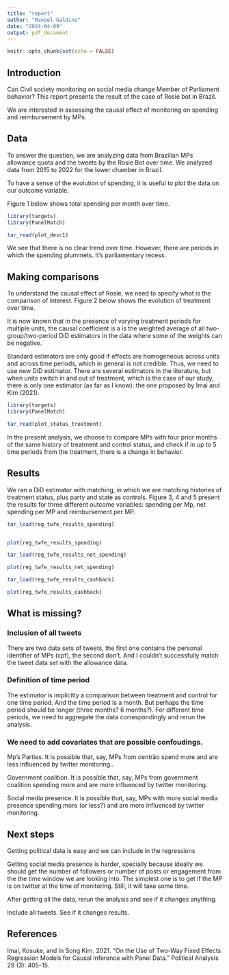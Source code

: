 ```yaml
---
title: "report"
author: "Manoel Galdino"
date: "2024-04-09"
output: pdf_document
---
```


```r
knitr::opts_chunk$set(echo = FALSE)
```

## Introduction

Can Civil society monitoring on social media change Member of Parliament behavior? This report presents the result of the case of Rosie bot in Brazil.

We are interested in assessing the causal effect of monitoring on spending and reimbursement by MPs.

## Data

To answer the question, we are analyzing data from Brazilian MPs allowance quota and the tweets by the Rosie Bot over time. We analyzed data from 2015 to 2022 for the lower chamber in Brazil.

To have a sense of the evolution of spending, it is useful to plot the data on our outcome variable.

Figure 1 below shows total spending per month over time.

```r
library(targets)
library(PanelMatch)

tar_read(plot_desc1)

```

We see that there is no clear trend over time. However, there are periods in which the spending plummets. It's parliamentary recess.

## Making comparisons

To understand the causal effect of Rosie, we need to specify what is the comparison of interest. Figure 2 below shows the evolution of treatment over time.

It is now known that in the presence of varying treatment periods for multiple units, the causal coefficient is a is the weighted average of all two-group/two-period DiD estimators in the data where some of the weights can be negative.

Standard estimators are only good if effects are homogeneous across units and across time periods, which in general is not credible. Thus, we need to use new DiD estimator. There are several estimators in the literature, but when units switch in and out of treatment, which is the case of our study, there is only one estimator (as far as I know): the one proposed by Imai and Kim (2021).



```r
library(targets)
library(PanelMatch)

tar_read(plot_status_treatment)

```

In the present analysis, we choose to compare MPs with four prior months of the same history of treatment and control status, and check if in up to 5 time periods from the treatment, there is a change in behavior.

## Results

We ran a DiD estimator with matching, in which we are matching histories of treatment status, plus party and state as controls. Figure 3, 4 and 5 present the results for three different outcome variables: spending per Mp, net spending per MP and reimbursement per MP.

```r
tar_load(reg_twfe_results_spending)


plot(reg_twfe_results_spending)
```


```r

tar_load(reg_twfe_results_net_spending)

plot(reg_twfe_results_net_spending)
```

```r

tar_load(reg_twfe_results_cashback)

plot(reg_twfe_results_cashback)

```

## What is missing?

### Inclusion of all tweets

There are two data sets of tweets, the first one contains the personal identifier of MPs (cpf), the second don't. And I couldn't successfully match the tweet data set with the allowance data.

### Definition of time period

The estimator is implicitly a comparison between treatment and control for one time period. And the time period is a month. But perhaps the time period should be longer (three months? 6 months?). For different time periods, we need to aggregate the data correspondingly and rerun the analysis.

### We need to add covariates that are possible confoudings.

Mp's Parties. It is possible that, say, MPs from centrão spend more and are less influenced by twitter monitoring..

Government coalition. It is possible that, say, MPs from government coalition spending more and are more influenced by twitter monitoring.

Social media presence. It is possible that, say, MPs with more social media presence spending more (or less?) and are more influenced by twitter monitoring.

## Next steps

Getting political data is easy and we can include in the regressions

Getting social media presence is harder, specially because ideally we should get the number of followers or number of posts or engagement from the the time window we are looking into. The simplest one is to get if the MP is on twitter at the time of monitoring. Still, it will take some time.

After getting all the data, rerun the analysis and see if it changes anything.

Include all tweets. See if it changes results.

## References

Imai, Kosuke, and In Song Kim. 2021. “On the Use of Two-Way Fixed Effects Regression Models for Causal Inference with Panel Data.” Political Analysis 29 (3): 405–15.
